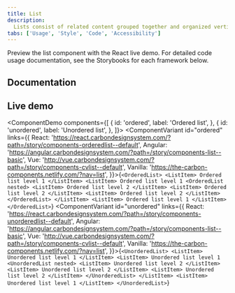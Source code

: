 ```yaml
---
title: List
description:
  Lists consist of related content grouped together and organized vertically.
tabs: ['Usage', 'Style', 'Code', 'Accessibility']
---
```


<PageDescription>

Preview the list component with the React live demo. For detailed code usage
documentation, see the Storybooks for each framework below.

</PageDescription>

## Documentation

<Row className="resource-card-group">
<Column colLg={4} colMd={4} noGutterSm>
  <ResourceCard
    subTitle="React"
    href="https://react.carbondesignsystem.com/?path=/story/components-orderedlist--default"
    >

<MdxIcon name="react" />

  </ResourceCard>
</Column>
<Column colLg={4} colMd={4} noGutterSm>
  <ResourceCard
      subTitle="Angular (Community)"
      href="https://angular.carbondesignsystem.com/?path=/story/components-list--basic"
      >

<MdxIcon name="angular" />

  </ResourceCard>
</Column>
<Column colLg={4} colMd={4} noGutterSm>
  <ResourceCard
      subTitle="Vue (Community)"
      href="http://vue.carbondesignsystem.com/?path=/story/components-cvlist--default"
      >

<MdxIcon name="vue" />

  </ResourceCard>
</Column>
</Row>

## Live demo

<ComponentDemo
  components={[
    {
      id: 'ordered',
      label: 'Ordered list',
    },
    {
      id: 'unordered',
      label: 'Unordered list',
    },
  ]}>
  <ComponentVariant
    id="ordered"
    links={{
      React:
        'https://react.carbondesignsystem.com/?path=/story/components-orderedlist--default',
      Angular:
        'https://angular.carbondesignsystem.com/?path=/story/components-list--basic',
      Vue:
        'http://vue.carbondesignsystem.com/?path=/story/components-cvlist--default',
      Vanilla: 'https://the-carbon-components.netlify.com/?nav=list',
    }}>{`
    <OrderedList>
      <ListItem>
        Ordered list level 1
      </ListItem>
      <ListItem>
        Ordered list level 1
        <OrderedList nested>
          <ListItem>
            Ordered list level 2
          </ListItem>
          <ListItem>
            Ordered list level 2
          </ListItem>
          <ListItem>
            Ordered list level 2
          </ListItem>
        </OrderedList>
      </ListItem>
      <ListItem>
        Ordered list level 1
      </ListItem>
    </OrderedList>
  `}</ComponentVariant>
  <ComponentVariant
    id="unordered"
    links={{
      React:
        'https://react.carbondesignsystem.com/?path=/story/components-unorderedlist--default',
      Angular:
        'https://angular.carbondesignsystem.com/?path=/story/components-list--basic',
      Vue:
        'http://vue.carbondesignsystem.com/?path=/story/components-cvlist--default',
      Vanilla: 'https://the-carbon-components.netlify.com/?nav=list',
    }}>{`
      <UnorderedList>
        <ListItem>
          Unordered list level 1
        </ListItem>
        <ListItem>
          Unordered list level 1
          <UnorderedList nested>
            <ListItem>
              Unordered list level 2
            </ListItem>
            <ListItem>
              Unordered list level 2
            </ListItem>
            <ListItem>
              Unordered list level 2
            </ListItem>
          </UnorderedList>
        </ListItem>
        <ListItem>
          Unordered list level 1
        </ListItem>
      </UnorderedList>
  `}</ComponentVariant>
</ComponentDemo>
